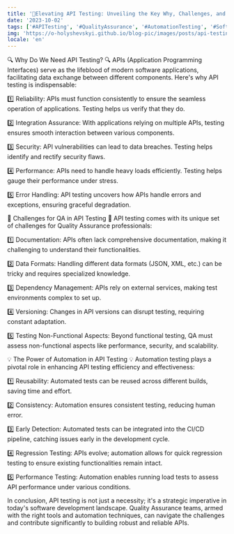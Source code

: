 ```yaml
---
title: '🚀Elevating API Testing: Unveiling the Key Why, Challenges, and the Power of Automation!🌐'
date: '2023-10-02'
tags: ['#APITesting', '#QualityAssurance', '#AutomationTesting', '#SoftwareDevelopment', '#QA', '#SoftwareTesting']
img: 'https://o-holyshevskyi.github.io/blog-pic/images/posts/api-testing.png'
locale: 'en'
---
```


🔍 Why Do We Need API Testing? 🔍
APIs (Application Programming Interfaces) serve as the lifeblood of modern software applications, facilitating data exchange between different components. Here's why API testing is indispensable:

1️⃣ Reliability: APIs must function consistently to ensure the seamless operation of applications. Testing helps us verify that they do.

2️⃣ Integration Assurance: With applications relying on multiple APIs, testing ensures smooth interaction between various components.

3️⃣ Security: API vulnerabilities can lead to data breaches. Testing helps identify and rectify security flaws.

4️⃣ Performance: APIs need to handle heavy loads efficiently. Testing helps gauge their performance under stress.

5️⃣ Error Handling: API testing uncovers how APIs handle errors and exceptions, ensuring graceful degradation.

🤔 Challenges for QA in API Testing 🤔
API testing comes with its unique set of challenges for Quality Assurance professionals:

1️⃣ Documentation: APIs often lack comprehensive documentation, making it challenging to understand their functionalities.

2️⃣ Data Formats: Handling different data formats (JSON, XML, etc.) can be tricky and requires specialized knowledge.

3️⃣ Dependency Management: APIs rely on external services, making test environments complex to set up.

4️⃣ Versioning: Changes in API versions can disrupt testing, requiring constant adaptation.

5️⃣ Testing Non-Functional Aspects: Beyond functional testing, QA must assess non-functional aspects like performance, security, and scalability.

💡 The Power of Automation in API Testing 💡
Automation testing plays a pivotal role in enhancing API testing efficiency and effectiveness:

1️⃣ Reusability: Automated tests can be reused across different builds, saving time and effort.

2️⃣ Consistency: Automation ensures consistent testing, reducing human error.

3️⃣ Early Detection: Automated tests can be integrated into the CI/CD pipeline, catching issues early in the development cycle.

4️⃣ Regression Testing: APIs evolve; automation allows for quick regression testing to ensure existing functionalities remain intact.

5️⃣ Performance Testing: Automation enables running load tests to assess API performance under various conditions.

In conclusion, API testing is not just a necessity; it's a strategic imperative in today's software development landscape. Quality Assurance teams, armed with the right tools and automation techniques, can navigate the challenges and contribute significantly to building robust and reliable APIs.